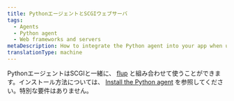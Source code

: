 ```yaml
---
title: PythonエージェントとSCGIウェブサーバ
tags:
  - Agents
  - Python agent
  - Web frameworks and servers
metaDescription: How to integrate the Python agent into your app when using SCGI in conjunction with flup.
translationType: machine
---
```


PythonエージェントはSCGIと一緒に、 [flup](https://pypi.python.org/pypi/flup) と組み合わせて使うことができます。インストール方法については、 [Install the Python agent](/docs/agents/python-agent/installation-configuration/python-agent-installation) を参照してください。特別な要件はありません。